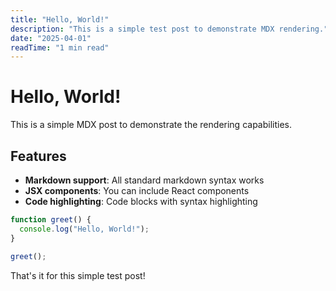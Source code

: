 ```yaml
---
title: "Hello, World!"
description: "This is a simple test post to demonstrate MDX rendering."
date: "2025-04-01"
readTime: "1 min read"
---
```


# Hello, World!

This is a simple MDX post to demonstrate the rendering capabilities.

## Features

- **Markdown support**: All standard markdown syntax works
- **JSX components**: You can include React components
- **Code highlighting**: Code blocks with syntax highlighting

```javascript {1}
function greet() {
  console.log("Hello, World!");
}

greet();
```

That's it for this simple test post!